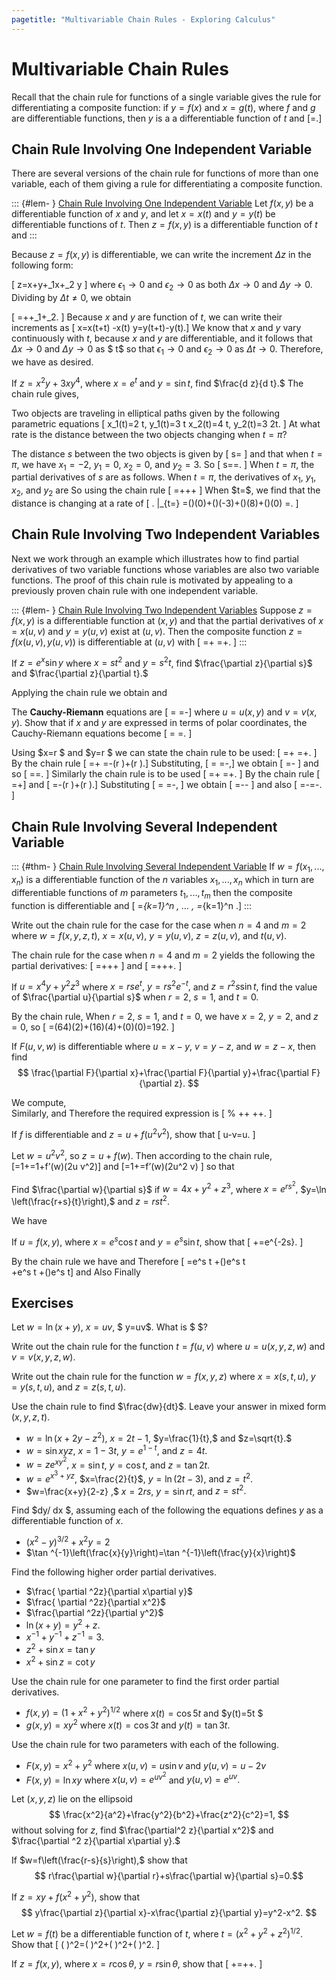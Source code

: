 ```yaml
---
pagetitle: "Multivariable Chain Rules - Exploring Calculus"
---
```

# Multivariable Chain Rules


Recall that the chain rule for functions of a single variable gives the rule for differentiating a composite function: if $y=f(x)$ and
$x=g(t),$ where $f$ and $g$ are differentiable functions, then $y$ is a a differentiable function of $t$ and 
\[\frac{dy}{d t}=\frac{dy}{dx}\frac{dx}{dt}.\] 
 
## Chain Rule Involving One Independent Variable
There are several versions of the chain rule for functions of more than one variable, each of them giving a rule for differentiating a composite
function.

\begin{figure}[htb]
\centering
\includegraphics{_includes/chain-rules-2-pics.pdf}
\caption{The Chain Rule Involving One Independent Variable.}
\label{chain-rules-2}
\end{figure} 


::: {#lem- } [Chain Rule Involving One Independent Variable]
Let $f(x,y)$ be a differentiable function of $x$ and $y$, and let $x=x(t)$ and $y=y(t)$
be differentiable functions of $t$. Then $z=f(x,y)$ is a differentiable function of $t$ and
\begin{equation}
\label{criindevar}
\frac{d z}{d t}=\frac{\partial  z}{\partial  x}\frac{d x}{d t}+\frac{\partial  z}{\partial  y}\frac{d y}{d t}.
\end{equation}
::: 

::: {.proof }
Because $z=f(x,y)$ is differentiable, we can write the increment $\Delta  z$ in the following form: 
 
\[ \Delta  z=\frac{\partial  z}{\partial x}\Delta  x+\frac{\partial  z}{\partial y}\Delta  y+\epsilon _1\Delta  x+\epsilon _2\Delta 
y \] 
where $\epsilon _1\to 0$ and  $\epsilon _2\to 0$ as both $\Delta  x\to 0$ and $\Delta  y\to 0.$ Dividing by $\Delta
 t\neq 0,$ we obtain
 
\[
 \frac{\Delta  z}{\Delta  t}=\frac{\partial  z}{\partial  x}\frac{\Delta  x}{\Delta  t}+\frac{\partial  z}{\partial  y}\frac{\Delta
 y}{\Delta  t}+\epsilon _1\frac{\Delta  x}{\Delta  t}+\epsilon _2\frac{\Delta  y}{\Delta  t}.
 \]
Because $x$ and $y$ are function of $t$, we can write their increments as
\[
\Delta  x=x(t+\Delta  t) -x(t) \qquad \text{and} \qquad \Delta  y=y(t+\Delta  t)-y(t).\]
We know that $x$ and $y$ vary continuously with $t$, because $x$ and $y$ are differentiable, and it follows that $\Delta  x\to 0$ and
$\Delta  y\to 0$ as $ \Delta  t\to 0$ so that $\epsilon _1\to 0$ and 
$\epsilon _2\to 0$ as $\Delta  t\to 0.$ 
Therefore, we have
\begin{align*}
 \frac{d z}{d t}
 & =\lim _{\Delta  t\to 0}\frac{\Delta  z}{\Delta  t}\\
& =\lim _{\Delta  t\to  0}\left(\frac{\partial  z}{\partial  x}\frac{\Delta  x}{\Delta  t}+\frac{\partial  z}{\partial  y}\frac{\Delta
 y}{\Delta  t}+\epsilon _1\frac{\Delta  x}{\Delta  t}+\epsilon _2\frac{\Delta  y}{\Delta  t}\right) \\
&  =\frac{\partial  z}{\partial  x}\frac{d x}{d t}+\frac{\partial  z}{\partial  y}\frac{d y}{d t}+(0)\frac{\Delta  x}{\Delta  t}+(0)\frac{\Delta y}{\Delta  t} \end{align*}
as desired. 
::: 

::: {#exm- } 
If $z=x^2y+3x y^4,$ where $x=e^t$ and $y=\sin  t$, find $\frac{d z}{d t}.$ 
The chain rule gives,
\begin{align*}
\frac{d z}{d t}
&=\frac{\partial  z}{\partial  x}\frac{d x}{d t}+\frac{\partial  z}{\partial  y}\frac{d y}{d t} \\[5pt]
& =\left(2e^t\sin  t+3 \text{sint}^4t\right)e^t+\left(e^{2t}+12e^t\sin ^3t\right) \cos  t.
\tag*{}
\end{align*}
::: 

\begin{figure}[htb]
\centering
\includegraphics{_includes/chain-rules-1-pics.pdf}
\caption{Objects traveling in elliptical paths.}
\label{chain-rules-1}
\end{figure} 


::: {#exm- } 
Two objects are traveling in elliptical paths given by the following parametric equations 
\[
x_1(t)=2 \cos  t, \quad
y_1(t)=3 \sin  t \quad 
x_2(t)=4 \sin  2 t, \quad 
y_2(t)=3 \cos  2t.
\]
At what rate is the distance between the two objects changing when 
$t=\pi ?$ 
::: 


::: {.solution }
The distance $s$ between the two objects is given by 
\[
s=\sqrt{\left(x_2-x_1\right)^2+\left(y_2-y_1\right)^2}
\]
and that when $t=\pi ,$ we have $x_1=-2,$ $y_1=0,$ $x_2=0,$ and 
$y_2=3.$ So 
\[
s=\sqrt{(0+2)^2+(3-0)^2}=\sqrt{13}.
\] 
When $t=\pi ,$ the partial derivatives of $s$ are as follows. 
\begin{align*}
& \left.\frac{\partial  s}{\partial  x_1}\right|_{t=\pi }
 =\left.\frac{-\left(x_2-x_1\right)}{\sqrt{\left(x_2-x_1\right){}^2+\left(y_2-y_1\right){}^2}}\right|_{t=\pi}=\frac{-2}{\sqrt{13}} \\[5pt]
& \left.\frac{\partial  s}{\partial  y_1}\right|_{t=\pi }
=\left.\frac{-\left(y_2-y_1\right)}{\sqrt{\left(x_2-x_1\right){}^2+\left(y_2-y_1\right){}^2}}\right|_{t=\pi}
=\frac{-3}{\sqrt{13}} \\[5pt]
& \left.\frac{\partial  s}{\partial  x_2}\right|_{t=\pi }
=\left.\frac{\left(x_2-x_1\right)}{\sqrt{\left(x_2-x_1\right){}^2+\left(y_2-y_1\right){}^2}}\right|_{t=\pi}=\frac{2}{\sqrt{13}} \\[5pt]
& \left.\frac{\partial  s}{\partial  y_2}\right|_{t=\pi }
=\left.\frac{\left(y_2-y_1\right)}{\sqrt{\left(x_2-x_1\right){}^2+\left(y_2-y_1\right){}^2}}\right|_{t=\pi}=\frac{3}{\sqrt{13}}
\end{align*}
When $t=\pi ,$ the derivatives of $x_1,$ $y_1,$ $x_2,$ and $y_2$ are
\begin{align*}
& \left.\frac{d x_1}{dt}\right|_{t=\pi }=-2 \sin  t|_{t=\pi }=0 & 
& \left.\frac{d y_1}{dt}\right|_{t=\pi }=3 \cos  t|_{t=\pi }=-3 \\[5pt]
& \left.\frac{d x_2}{dt}\right|_{t=\pi }=8 \cos  2t|_{t=\pi }=8 &
& \left.\frac{d y_2}{dt}\right|_{t=\pi }=-6 \sin  2t|_{t=\pi }=0 
\end{align*}
So using the chain rule 
\[
\frac{d s}{d t} =\frac{\partial  s}{\partial  x_1}\frac{d x_1}{d t}+\frac{\partial  s}{\partial  y_1}\frac{d y_1}{d t}+\frac{\partial s}{\partial  x_2}\frac{d x_2}{d t}+\frac{\partial  s}{\partial  y_2}\frac{d y_2}{d t} 
\]
When $t=\pi $, we find that the distance is changing at a rate of 
\[
\left.\frac{d s}{d t} \right|_{t=\pi} =\left(\frac{-2}{\sqrt{13}}\right)(0)+\left(\frac{-3}{\sqrt{13}}\right)(-3)+\left(\frac{2}{\sqrt{13}}\right)(8)+\left(\frac{3}{\sqrt{13}}\right)(0) 
=\frac{25}{\sqrt{13}}.
\]
::: 



## Chain Rule Involving Two Independent Variables

Next we work through an example which illustrates how to find partial derivatives of two variable functions whose variables are also two variable functions. The proof of this chain rule is motivated by appealing to a previously proven chain rule with one independent variable.

::: {#lem- } [Chain Rule Involving Two Independent Variables]
Suppose $z=f(x,y)$ is a differentiable function at $(x,y)$ and that the partial derivatives of $x=x(u,v)$
and $y=y(u,v)$ exist at $(u,v).$ Then the composite function $z=f(x(u,v),y(u,v))$ is differentiable at $(u,v)$ with
\[
\frac{\partial z}{\partial  u}=\frac{\partial  z}{\partial  x}\frac{\partial x}{\partial  u}+\frac{\partial  z}{\partial  y}\frac{\partial y}{\partial  u}
\qquad \text{and}  \qquad 
\frac{\partial z}{\partial  v}=\frac{\partial  z}{\partial  x}\frac{\partial x}{\partial  v}+\frac{\partial  z}{\partial  y}\frac{\partial y}{\partial  v}.
\]
::: 

\begin{figure}[htb][ht]
\centering
\subfigure{\includegraphics{_includes/chain-rules-3-pics.pdf}}
\qquad
\subfigure{\includegraphics{_includes/chain-rules-4-pics.pdf}}
\caption{The partial derivatives of $z$ when $z$ is a differentiable function of two variables whose variables are differentiable functions of two variables.} 
\label{chain-rules-34}
\end{figure}

::: {#exm- } 
If $z=e^x\sin  y$ where $x=s t^2$ and $y=s^2t$, find $\frac{\partial  z}{\partial  s}$ and $\frac{\partial z}{\partial  t}.$
::: 

::: {.solution }
Applying the chain rule we obtain 
\begin{align*}
\frac{\partial  z}{\partial  s} 
& =\frac{\partial  z}{\partial  x}\frac{\partial  x}{\partial  s}+\frac{\partial  z} {\partial  y}\frac{\partial y}{\partial  s} \\
& =\left(e^x\sin  y\right)\left(t^2\right)+\left(e^x\cos  y\right)( s t) 
%\\ & 
=t^2e^{s t^2}\sin \left(s^2 t\right)+2s t e^{s t^2}\cos \left(s^2t\right)
\end{align*} 
and
\begin{align*}
\frac{\partial  z}{\partial  t}
&=\frac{\partial  z}{\partial  x}\frac{\partial  x}{\partial  t}+\frac{\partial  z}{\partial  y}\frac{\partial y}{\partial  t} \\
& =\left(e^x\sin  y\right)(2 s t)+\left(e^x\cos  y\right)\left(2 s^2\right) 
%\\ & 
=2 s t e^{s t^2}\sin \left(s^2 t\right)+s^2 e^{s t^2}\cos \left(s^2t\right).
\end{align*}
::: 

::: {#exm- } 
The \index{Cauchy-Riemann} **Cauchy-Riemann**  equations are
\[
\frac{\partial u}{\partial x}=\frac{\partial v}{\partial y}
\qquad \text{and} \qquad 
\frac{\partial u}{\partial y}=-\frac{\partial v}{\partial x}\]
where $u=u(x,y)$ and $v=v(x,y).$ Show that if $x$ and $y$ are expressed in terms of polar coordinates, the Cauchy-Riemann equations become
\[
\frac{\partial u}{\partial r}=\frac{1}{r}\frac{\partial v}{\partial \theta }
\qquad \text{and} \qquad 
\frac{\partial v}{\partial r}=\frac{-1}{r}\frac{\partial u}{\partial \theta }.
\]
::: 

::: {.solution }
Using $x=r \cos  \theta $ and $y=r \sin  \theta $ we can state the chain rule to be used: 
\[
\frac{\partial u}{\partial r}=\frac{\partial u}{\partial x}\frac{\partial x}{\partial r}+\frac{\partial u}{\partial y}\frac{\partial y}{\partial r}
\qquad \text{and} \qquad 
\frac{\partial v}{\partial \theta }=\frac{\partial v}{\partial x}\frac{\partial x}{\partial \theta }+\frac{\partial v}{\partial y}\frac{\partial y}{\partial \theta }.
\]
By the chain rule
\[
\frac{\partial u}{\partial r}=\frac{\partial u}{\partial x}\cos  \theta +\frac{\partial u}{\partial y}\sin  \theta 
\qquad \text{and} \qquad 
\frac{\partial  v}{\partial \theta }=-\frac{\partial v}{\partial x}(r \sin  \theta )+\frac{\partial v}{\partial y}(r \cos  \theta ).\]
Substituting,
\[
\frac{\partial u}{\partial x}=\frac{\partial v}{\partial y}
\qquad \text{and} \qquad 
\frac{\partial u}{\partial y}=-\frac{\partial v}{\partial x},\]
we obtain 
\[
\frac{\partial u}{\partial r}=\frac{\partial v}{\partial y}\cos  \theta -\frac{\partial v}{\partial x} \sin  \theta
\] 
and so
\[
\frac{\partial u}{\partial r}=\frac{1}{r}\left[\frac{\partial v}{\partial y}(r \cos  \theta )-\frac{\partial v}{\partial x}(r \sin \theta )\right]=\frac{1}{r}\frac{\partial v}{\partial \theta }.
\]
Similarly the chain rule is to be used
\[
\frac{\partial v}{\partial r}=\frac{\partial v}{\partial x}\frac{\partial x}{\partial r}+\frac{\partial v}{\partial y}\frac{\partial y}{\partial r}
\qquad \text{and} \qquad 
\frac{\partial u}{\partial \theta }=\frac{\partial u}{\partial x}\frac{\partial x}{\partial \theta }+\frac{\partial u}{\partial y}\frac{\partial y}{\partial \theta }.
\]
By the chain rule
\[
\frac{\partial v}{\partial r}=\frac{\partial v}{\partial x}\cos  \theta +\frac{\partial v}{\partial y}\sin  \theta\]
and
\[
\frac{\partial  u}{\partial \theta }=-\frac{\partial u}{\partial x}(r \sin  \theta )+\frac{\partial u}{\partial y}(r \cos  \theta ).\]
Substituting
\[
\frac{\partial u}{\partial x}=\frac{\partial v}{\partial y}
\qquad \text{and} \qquad 
\frac{\partial u}{\partial y}=-\frac{\partial v}{\partial x},
\]
we obtain
\[
\frac{\partial v}{\partial r}=-\frac{\partial u}{\partial y}\cos  \theta -\frac{\partial u}{\partial x} \sin  \theta
\]
and also
\[
\frac{\partial u}{\partial r}=-\frac{1}{r}\left[\frac{\partial u}{\partial y}(r \cos  \theta )-\frac{\partial u}{\partial x}(r \sin \theta )\right]=-\frac{1}{r}\frac{\partial u}{\partial \theta }.
\]
::: 



## Chain Rule Involving Several Independent Variable


::: {#thm- } [Chain Rule Involving Several Independent Variable]
If $w=f\left(x_1,...,x_n\right)$ is a differentiable function of the $n$ variables $x_1,...,x_n$ which in turn are differentiable functions of $m$ parameters $t_1,...,t_m$ then the composite function is differentiable and
\[
\frac{\partial  w}{\partial t_1}=\sum _{k=1}^n \frac{\partial  w}{\partial  x_k}\frac{\partial x_k}{\partial  t_1}, \quad ... \quad , \frac{\partial
 w}{\partial t_m}=\sum _{k=1}^n \frac{\partial  w}{\partial  x_k}\frac{\partial x_k}{\partial  t_m}.\]
::: 

::: {#exm- } 
Write out the chain rule for the case for the case when $n=4$ and $m=2$ where $w=f(x,y,z,t),$ $x=x(u,v),$
$y=y(u,v),$ $z=z(u,v),$ and $t(u,v).$
::: 

::: {.solution }
The chain rule for the case when $n=4$ and $m=2$ yields the following the partial derivatives: 
\[
\frac{\partial  w}{\partial  u}=\frac{\partial  w}{\partial  x}\frac{\partial  x}{\partial  u}+\frac{\partial  w}{\partial  y}\frac{\partial y}{\partial  u}+\frac{\partial  w}{\partial  z}\frac{\partial  z}{\partial  u}+\frac{\partial  w}{\partial  t}\frac{\partial  t}{\partial  u}
\]
and
\[
\frac{\partial  w}{\partial  v}=\frac{\partial  w}{\partial  x}\frac{\partial  x}{\partial  v}+\frac{\partial  w}{\partial  y}\frac{\partial y}{\partial  v}+\frac{\partial  w}{\partial  z}\frac{\partial  z}{\partial  v}+\frac{\partial  w}{\partial  t}\frac{\partial  t}{\partial  v}.
\]
::: 

\begin{figure}[htb]
\subfigure{\includegraphics[width=.47\textwidth]{_includes/chain-rules-5-pics.pdf}}
\subfigure{\includegraphics[width=.47\textwidth]{_includes/chain-rules-6-pics.pdf}}
\caption{The chain rule for the case when $n=4$ and $m=2$.} 
\label{chain-rules-56}
\end{figure}

\begin{figure}[htb]
\centering
\includegraphics{_includes/chain-rules-7-pics.pdf}
\caption{The chain rule when $n=3$ and $m=3$.}
\label{chain-rules-7}
\end{figure} 

::: {#exm- } 

If $u=x^4y+y^2z^3$ where $x=r s e^t,$ $y=r s^2e^{-t},$ and $z=r^2s \sin  t,$ find the value of $\frac{\partial u}{\partial  s}$ when $r=2,$ $s=1,$ and $t=0.$
::: 

::: {.solution }
By the chain rule, 
\begin{align*}
\frac{\partial u}{\partial  s}
& =\frac{\partial u}{\partial  x}\frac{\partial x}{\partial  s}+\frac{\partial u}{\partial  y}\frac{\partial y}{\partial  s}+\frac{\partial u}{\partial  z}\frac{\partial z}{\partial  s} 
\\[5pt]
& =\left(4x^3y\right)\left(r e^t\right)+\left(x^4+2y z^3\right)\left(2r s e^{-t}\right)+\left(3y^2z^2\right)\left(r^2\sin  t\right).\end{align*}
When $r=2,$ $s=1,$ and $t=0,$ we have $x=2,$ $y=2,$ and $z=0,$ so 
\[
\frac{\partial u}{\partial  s}=(64)(2)+(16)(4)+(0)(0)=192.
\]
::: 

::: {#exm- } 
If $F(u,v,w)$ is differentiable where $u=x-y,$ $v=y-z,$ and $w=z-x,$ then find 
$$
\frac{\partial F}{\partial x}+\frac{\partial F}{\partial y}+\frac{\partial F}{\partial z}.
$$
::: 

::: {.solution }
We compute,  
\begin{align*}
\frac{\partial F}{\partial x}& =\frac{\partial F}{\partial u}\frac{\partial u}{\partial x}+\frac{\partial F}{\partial v}\frac{\partial v}{\partial x}+\frac{\partial F}{\partial w}\frac{\partial w}{\partial x} 
\\[5pt]
& =\frac{\partial F}{\partial u}(1)+\frac{\partial F}{\partial v}(0)+\frac{\partial F}{\partial w}(-1) 
\\[5pt]
& =\frac{\partial F}{\partial u}-\frac{\partial F}{\partial w}.
\end{align*}
Similarly, 
\begin{align*}
\frac{\partial F}{\partial y}& =\frac{\partial F}{\partial u}\frac{\partial u}{\partial y}+\frac{\partial F}{\partial v}\frac{\partial v}{\partial y}+\frac{\partial F}{\partial w}\frac{\partial w}{\partial y} 
\\[5pt]
& =\frac{\partial F}{\partial u}(-1)+\frac{\partial F}{\partial v}(1)+\frac{\partial F}{\partial w}(0) 
\\[5pt]
& =-\frac{\partial F}{\partial u}+\frac{\partial F}{\partial v}
\end{align*}
and 
\begin{align*}
\frac{\partial F}{\partial z}& =\frac{\partial F}{\partial u}\frac{\partial u}{\partial z}+\frac{\partial F}{\partial v}\frac{\partial v}{\partial z}+\frac{\partial F}{\partial w}\frac{\partial w}{\partial z} 
\\[5pt]
& =\frac{\partial F}{\partial u}(0)+\frac{\partial F}{\partial v}(-1)+\frac{\partial F}{\partial w}(1) 
\\[5pt]
& =-\frac{\partial F}{\partial v}+\frac{\partial F}{\partial v} 
\end{align*} 
Therefore the required expression is 
\[
% \frac{\partial F}{\partial x}+\frac{\partial F}{\partial y}+\frac{\partial F}{\partial z} 
\left[\frac{\partial F}{\partial u}-\frac{\partial F}{\partial w}\right]+\left[-\frac{\partial F}{\partial u}+\frac{\partial F}{\partial v}\right]+\left[-\frac{\partial F}{\partial v}+\frac{\partial F}{\partial v}\right]
=0.
\]
::: 

::: {#exm- } 

If $f$ is differentiable and $z=u+f\left(u^2v^2\right)$, show that 
\[
u\frac{\partial  z}{\partial  u}-v\frac{\partial z}{\partial  v}=u.
\]
::: 

::: {.solution }
Let $w=u^2v^2$, so $z=u+f(w).$ Then according to the chain rule, 
\[\frac{\partial  z}{\partial  u}=1+\frac{d f}{d w}\frac{\partial  w}{\partial  u}=1+f'(w)\left(2u v^2\right)\]
 and 
\[\frac{\partial  z}{\partial  v}=1+\frac{d f}{d w}\frac{\partial  w}{\partial  v}=f'(w)\left(2u^2 v\right) \] 
so that 
\begin{align*}
u\frac{\partial  z}{\partial  u}-v\frac{\partial  z}{\partial  v}
&=u\left[1+f'(w)\left(2u v^2\right)\right]-v\left[f'(w)\left(2u^2v\right)\right] 
\\[5pt]
& =u+f'(w)\left[u\left(2u v^2\right)-v\left(2u^2v\right)\right] 
=u.
\tag*{}
\end{align*}
::: 

\begin{figure}[htb]
\centering
\includegraphics{_includes/chain-rules-8-pics.pdf}
\caption{The chain rule when $n=3$ and $m=3$.}
\label{chain-rules-7}
\end{figure} 

::: {#exm- } 
Find $\frac{\partial  w}{\partial  s}$ if $w=4x+y^2+z^3$, where $x=e^{r s^2},$ 
$y=\ln \left(\frac{r+s}{t}\right),$ and $z=r s t^2.$
::: 

::: {.solution }
We have
 \begin{align*}
 \frac{\partial  w}{\partial  s}
 & =\frac{\partial  w}{\partial  x}\frac{\partial  x}{\partial  s}+\frac{\partial  w}{\partial  y}\frac{\partial y}{\partial  s}+\frac{\partial  w}{\partial  z}\frac{\partial  z}{\partial  s} 
 \\[5pt] 
 & =\left[\frac{\partial }{\partial  x}\left(4x+y^2+z^3\right)\right] \left[\frac{\partial }{\partial  s}\left(e^{r s^2}\right)\right]  
  \\[5pt] & \hspace{2cm} +\left[\frac{\partial }{\partial  y}\left(4x+y^2+z^3\right)\right] \left[\frac{\partial }{\partial s}\left(\ln \frac{r+s}{t}\right)\right] 
 \\[5pt] & \hspace{3cm} +\left[\frac{\partial}{\partial  z}\left(4x+y^2+z^3\right)\right] \left[\frac{\partial }{\partial  s}\left(r s t^2\right)\right] 
 \\[5pt]
& =4\left[e^{r s^2}(2r s)\right]+2y\left(\frac{1}{\frac{r+s}{t}}\right)\left(\frac{1}{t}\right)+3z^2\left(r t^2\right) 
\\[5pt]
& =8r s e^{r s^2}+2\frac{y}{r+s}+3r t^2z^2.
\tag*{}
\end{align*}
::: 

::: {#exm- } 
If $u=f(x,y),$ where $x=e^s \cos  t$ and $y=e^s \sin  t,$ show that
\[
\frac{\partial ^2u}{\partial x^2}+\frac{\partial ^2u}{\partial y^2}=e^{-2s}\left[\frac{\partial ^2u}{\partial s^2}+\frac{\partial ^2u}{\partial t^2}\right].
\]
::: 

::: {.solution }
By the chain rule we have
\begin{align*}
\frac{\partial  u}{\partial  s}
%& 
=\frac{\partial  u}{\partial  x}\frac{\partial  x}{\partial  s} +\frac{\partial  u}{\partial  y}\frac{\partial y}{\partial  s} 
%\\ & 
=\frac{\partial  u}{\partial  x}e^s \cos  t
+\frac{\partial  u}{\partial  y}e^s \sin  t \end{align*}
and
\begin{align*}
\frac{\partial  u}{\partial  t}
=\frac{\partial  u}{\partial  x}\frac{\partial  x}{\partial  t}+\frac{\partial  u}{\partial  y}\frac{\partial  y}{\partial  t} 
=\frac{\partial  u}{\partial  x}\left(-e^s \sin  t\right)
+\frac{\partial  u}{\partial  y}e^s \cos  t. \end{align*}
Therefore
\[
\frac{ \partial ^2 u}{\partial  s^2}=\frac{\partial  u}{\partial  x}e^s \cos  t
+\frac{\partial }{\partial s}\left(\frac{\partial  u}{\partial  x}\right)e^s \cos  t  
+\frac{\partial  u}{\partial  y}e^s \sin  t
+\frac{\partial }{\partial s}\left(\frac{\partial 
u}{\partial  y}\right)e^s \sin  t\]
and
\begin{align*}
\frac{ \partial ^2 u}{\partial  t^2}=\frac{\partial  u}{\partial  x}\left(-e^s \cos  t\right)
+\frac{\partial }{\partial t}\left(\frac{\partial u}{\partial  x}\right)\left(-e^s \sin  t\right)  
+\frac{\partial  u}{\partial  y}\left(-e^s \sin  t\right)
+\frac{\partial }{\partial t}\left(\frac{\partial  u}{\partial  y}\right)e^s \cos  t. \end{align*}
Also 
\begin{align*}
\frac{\partial }{\partial  x}\left(\frac{\partial  u}{\partial  s}\right)
& =\frac{\partial ^2 u}{\partial  x^2}e^s \cos  t  +\frac{\partial ^2 u}{\partial  x \partial  y}\left(e^s \sin  t\right), \\[5pt]  
\frac{\partial }{\partial  y}\left(\frac{\partial  u}{\partial  s}\right)
& =\frac{\partial ^2 u}{\partial  x \partial  y}\left(e^s\cos t\right) +\frac{\partial ^2 u}{\partial  y^2}e^s \sin  t,  \\[5pt]
\frac{\partial }{\partial  x}\left(\frac{\partial  u}{\partial  t}\right)
& =\frac{\partial ^2 u}{\partial  x^2}\left(-e^s \sin t\right) +\frac{\partial ^2 u}{\partial  x \partial  y}e^s \cos  t,  \\[5pt]  
\frac{\partial }{\partial  y}\left(\frac{\partial  u}{\partial  t}\right)
& =\frac{\partial ^2 u}{\partial  x \partial  y}\left(-e^s \sin  t\right) +\frac{\partial ^2 u}{\partial  y^2}e^s \cos  t .
\end{align*}
Finally 
\begin{align*}   
& e^{-2s}\left[\frac{\partial ^2u}{\partial s^2}
+\frac{\partial ^2u}{\partial t^2}\right]  \\
& =e^{-2s}\left[\frac{\partial  u}{\partial  x}e^s \cos  t
+\frac{\partial }{\partial s}\left(\frac{\partial  u}{\partial  x}\right)e^s \cos t 
+\frac{\partial  u}{\partial  y}e^s \sin  t 
\right. \\ & \hspace{2cm} \left. 
+\frac{\partial }{\partial s}\left(\frac{\partial  u}{\partial  y}\right)e^s \sin  t 
+\frac{\partial u}{\partial  x}\left(-e^s \cos  t\right)+\frac{\partial }{\partial t}\left(\frac{\partial  u}{\partial  x}\right)\left(-e^s \sin  t\right) 
\right. \\ & \hspace{2cm} \left. 
+\frac{\partial  u}{\partial  y}\left(-e^s \sin  t\right)
+\frac{\partial }{\partial t}\left(\frac{\partial  u}{\partial  y}\right)e^s \cos  t\right] 
\\[5pt]
& =e^{-2s}\left[\frac{\partial  u}{\partial  x}e^s \cos  t
+\left[\frac{ \partial ^2 u}{\partial  x^2}e^s \cos  t 
+\frac{ \partial^2 u}{\partial  x \partial  y}\left(e^s \sin  t\right)\right]e^s \cos  t\right. \\ & \hspace{2cm} \left. 
+\frac{\partial  u}{\partial  y}e^s \sin  t
+\left[\frac{\partial ^2 u}{\partial x \partial  y}\left(e^s\cos  t\right)+\frac{ \partial ^2 u}{\partial  y^2}e^s \sin  t\right]e^s \sin  t
\right. \\ & \hspace{2cm} \left. 
+\frac{\partial  u}{\partial  x}\left(-e^s \cos  t\right)+\left[\frac{ \partial ^2 u}{\partial  x^2}\left(-e^s \sin  t\right)+\frac{ \partial ^2 u}{\partial  x \partial  y}e^s \cos t\right]\left(-e^s \sin  t\right)
\right. \\ & \hspace{2cm} \left. 
+\frac{\partial  u}{\partial  y}\left(-e^s \sin  t\right)+\left[\frac{ \partial ^2 u}{\partial  x \partial  y}\left(-e^s \sin  t\right)
+\frac{ \partial ^2 u}{\partial  y^2}e^s \cos  t\right]e^s \cos  t\right] 
\\[5pt] 
& =e^{-2s}\left[\frac{\partial  u}{\partial  x}e^s \cos  t+\frac{ \partial ^2 u}{\partial  x^2}e^{2s} \cos ^2 t  
+\frac{\partial ^2 u}{\partial  x \partial  y}\left(e^{2s} \cos  t \sin  t\right)
\right. \\ & \hspace{2cm} \left. 
+\frac{\partial  u}{\partial  y}e^s \sin  t +\frac{ \partial ^2 u}{\partial  x \partial  y}\left(e^{2s}\sin  t \cos  t\right)
+\frac{ \partial ^2 u}{\partial  y^2}e^{2s} \sin ^2 t 
+\frac{\partial u}{\partial  x}\left(-e^s \cos  t\right)
\right. \\ & \hspace{2cm} \left. 
+\frac{ \partial ^2 u}{\partial  x^2}\left(e^{2s} \sin ^2 t\right) 
+\frac{ \partial ^2 u}{\partial x \partial  y}\left(-e^{2s} \cos  t \sin  t\right)
\right. \\ & \hspace{2cm} \left. 
+\frac{\partial  u}{\partial  y}\left(-e^s \sin  t\right) 
+\frac{\partial ^2 u}{\partial x \partial  y}\left(-e^{2s} \cos  t \sin  t\right)
+\frac{\partial ^2 u}{\partial  y^2}e^{2s} \cos ^2 t\right] \\
& =e^{-2s}\left[\frac{ \partial ^2 u}{\partial  x^2}e^{2s} \cos ^2 t 
+\frac{ \partial ^2 u}{\partial  y^2}e^{2s} \sin ^2 t    
+\frac{ \partial ^2 u}{\partial  x^2}\left(e^{2s} \sin ^2 t\right)
+\frac{ \partial ^2 u}{\partial  y^2}e^{2s}
\cos ^2 t\right] 
\\[5pt] 
& =\frac{ \partial ^2u}{\partial x^2}+\frac{ \partial ^2u}{\partial y^2}.
\end{align*}
::: 

## Exercises

::: {#exr- } 
Let $w=\ln(x+y)$, $x=uv$, $ y=\frac uv$. What is $ \frac {\partial w}{\partial v}$?
::: 

::: {#exr- } 
Write out the chain rule for the function $t=f(u,v)$ where $u=u(x,y,z,w)$ and $v=v(x,y,z,w).$ 
::: 

::: {#exr- } 
Write out the chain rule for the function $w=f(x,y,z)$ where $x=x(s,t,u) ,$ $y=y(s,t,u) ,$ and 
$z=z(s,t,u).$ 
::: 

::: {#exr- } 
Use the chain rule to find $\frac{dw}{dt}$. 
Leave your answer in mixed form $(x,y,z,t).$ 
 
- $w=\ln \left(x+2y-z^2\right) ,$ $x=2t-1,$ $y=\frac{1}{t},$ and $z=\sqrt{t}.$ 
- $w=\sin  x y z ,$ $x=1-3t ,$ $y=e^{1-t} ,$ and $z=4t.$ 
- $w=z e^{x y ^2} ,$ $x=\sin  t ,$ $y=\cos  t ,$ and $z=\tan  2t.$
- $w=e^{x^3+y z} ,$ $x=\frac{2}{t}$, $y=\ln (2t-3) ,$ and $z=t^2.$
- $w=\frac{x+y}{2-z} ,$ $x=2 r s$, $y=\sin  r t ,$ and $z=s t^2.$ 
 
::: 

::: {#exr- } 
Find $dy/ dx $, assuming each of the following the equations defines $y$ as a differentiable function of $x$.
 
- $\left(x^2-y\right)^{3/2}+x^2y=2$ 
- $\tan ^{-1}\left(\frac{x}{y}\right)=\tan ^{-1}\left(\frac{y}{x}\right)$ 
    
::: 

::: {#exr- } 
Find the following higher order partial derivatives. 
 
- $\frac{ \partial ^2z}{\partial  x\partial  y}$
- $\frac{ \partial ^2z}{\partial  x^2}$
- $\frac{\partial ^2z}{\partial  y^2}$
- $\ln (x+y)=y^2+z.$ 
- $x^{-1}+y^{-1}+z^{-1}=3.$  
- $z^2+\sin  x=\tan  y$ 
- $x^2+\sin  z=\cot  y$ 
 
::: 

::: {#exr- } 
Use the chain rule for one parameter to find the first order partial derivatives. 
 
- $f(x,y)=\left(1+x^2+y^2\right)^{1/2}$ where $x(t)=\cos  5 t$ and $y(t)=\sin  5t $ 
- $g(x,y)=x y^2$ where $x(t)=\cos  3t$ and $y(t)=\tan  3t.$ 
 
::: 

::: {#exr- } 
Use the chain rule for two parameters with each of the following.
 
- $F(x,y)=x^2+y^2$ where $x(u,v)=u \sin  v$ and $y(u,v)=u-2v$ 
- $F(x,y)=\ln  x y$ where $x(u,v)=e^{u v^2}$ and $y(u,v)=e^{u v}.$ 
 
::: 

::: {#exr- } 
Let $(x,y,z)$ lie on the ellipsoid 
$$
\frac{x^2}{a^2}+\frac{y^2}{b^2}+\frac{z^2}{c^2}=1,
$$ 
without solving for $z$, find 
$\frac{\partial^2 z}{\partial  x^2}$ and $\frac{\partial ^2 z}{\partial  x\partial  y}.$
::: 

::: {#exr- } 
If $w=f\left(\frac{r-s}{s}\right),$ show that 
$$
r\frac{\partial w}{\partial r}+s\frac{\partial w}{\partial s}=0.$$ 
::: 

::: {#exr- } 
If $z=x y+f\left(x^2+y^2\right),$ show that 
$$
y\frac{\partial z}{\partial x}-x\frac{\partial z}{\partial y}=y^2-x^2.
$$ 
::: 

::: {#exr- } 
Let $w=f(t)$ be a differentiable function of $t$, where $t=\left(x^2+y^2+z^2\right)^{1/2}.$ Show that
\[
\left( \frac{d w}{d t} \right)^2=\left( \frac{\partial w}{\partial x} \right)^2+\left( \frac{\partial w}{\partial y} \right)^2+\left(\frac{\partial w}{\partial z} \right)^2.
\]
::: 

::: {#exr- } 
If $z=f(x,y),$ where $x=r \cos  \theta ,$ $y=r \sin  \theta ,$ show that
\[
\frac{\text{  }\partial ^2z}{\partial x^2}+\frac{\text{  }\partial ^2z}{\partial y^2}=\frac{ \partial ^2z}{\partial r^2}+\frac{1}{r^2}\frac{\partial ^2z}{\partial \theta ^2}+\frac{1}{r}\frac{\partial z}{\partial r}.
\]
::: 

 


